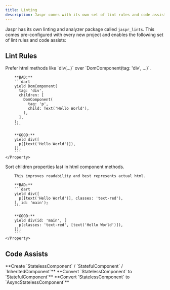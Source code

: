 ```yaml
---
title: Linting
description: Jaspr comes with its own set of lint rules and code assists.
---
```


Jaspr has its own linting and analyzer package called `jaspr_lints`. This comes pre-configured
with every new project and enables the following set of lint rules and code assists:

## Lint Rules

<Card>
    <Property name="prefer_html_methods" type="Fix available">
        Prefer html methods like `div(...)` over `DomComponent(tag: 'div', ...)`.

        **BAD:**
        ```dart
        yield DomComponent(
          tag: 'div',
          children: [
            DomComponent(
              tag: 'p',
              child: Text('Hello World'),
            ),
          ],
        );
        ```

        **GOOD:**
        yield div([
          p([text('Hello World')]),
        ]);
        ```
    </Property>
</Card>

<Card>
    <Property name="sort_children_properties_last" type="Fix available">
        Sort children properties last in html component methods.

        This improves readability and best represents actual html.

        **BAD:**
        ```dart
        yield div([
          p([text('Hello World')], classes: 'text-red'),
        ], id: 'main');
        ```

        **GOOD:**
        yield div(id: 'main', [
          p(classes: 'text-red', [text('Hello World')]),
        ]);
        ```
    </Property>
</Card>

## Code Assists

<Card>
    **Create `StatelessComponent` / `StatefulComponent` / `InheritedComponent`**
</Card>

<Card>
    **Convert `StatelessComponent` to `StatefulComponent`**
</Card>

<Card>
    **Convert `StatelessComponent` to `AsyncStatelessComponent`**
</Card>

